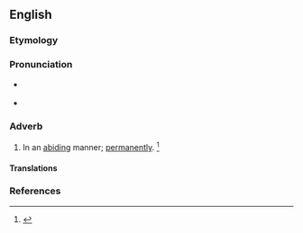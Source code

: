 ==English==

===Etymology===
{{suffix|en|abiding|ly}}

===Pronunciation===
* {{a|US}} {{IPA|en|/əˈbaɪ.dɪŋ.li/}}
* {{audio|en|en-us-abidingly.ogg|Audio (US)}}

===Adverb===
{{en-adv}}

# In an [[abiding]] manner; [[permanently]]. {{defdate|First attested around 1350 to 1470.}}<ref>{{R:SOED5|page=4}}</ref>

====Translations====
{{trans-top|in an abiding manner}}
{{trans-mid}}
{{trans-bottom}}

===References===
<references/>